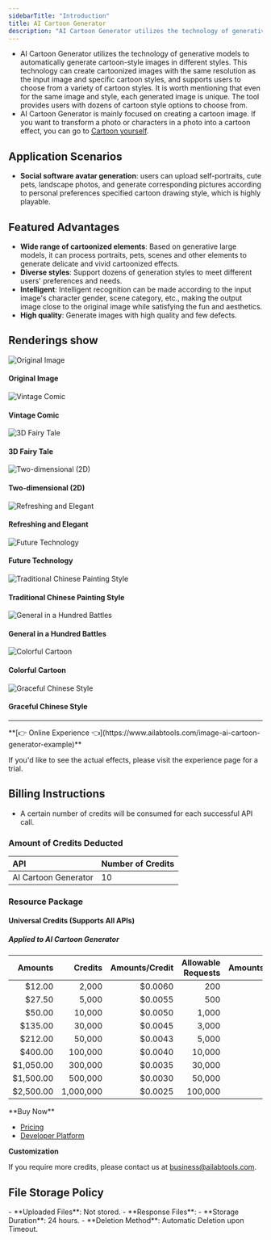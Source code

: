 ```yaml
---
sidebarTitle: "Introduction"
title: AI Cartoon Generator
description: "AI Cartoon Generator utilizes the technology of generative models to automatically generate cartoon-style images in different styles. This technology can create cartoonized images with the same resolution as the input image and specific cartoon styles, and supports users to choose from a variety of cartoon styles. It is worth mentioning that even for the same image and style, each generated image is unique. The tool provides users with dozens of cartoon style options to choose from."
---
```


- AI Cartoon Generator utilizes the technology of generative models to automatically generate cartoon-style images in different styles. This technology can create cartoonized images with the same resolution as the input image and specific cartoon styles, and supports users to choose from a variety of cartoon styles. It is worth mentioning that even for the same image and style, each generated image is unique. The tool provides users with dozens of cartoon style options to choose from.
- AI Cartoon Generator is mainly focused on creating a cartoon image. If you want to transform a photo or characters in a photo into a cartoon effect, you can go to [Cartoon yourself](/docs/ai-portrait/effects/portrait-animation).

## Application Scenarios

- **Social software avatar generation**: users can upload self-portraits, cute pets, landscape photos, and generate corresponding pictures according to personal preferences specified cartoon drawing style, which is highly playable.

## Featured Advantages

- **Wide range of cartoonized elements**: Based on generative large models, it can process portraits, pets, scenes and other elements to generate delicate and vivid cartoonized effects.
- **Diverse styles**: Support dozens of generation styles to meet different users' preferences and needs.
- **Intelligent**: Intelligent recognition can be made according to the input image's character gender, scene category, etc., making the output image close to the original image while satisfying the fun and aesthetics.
- **High quality**: Generate images with high quality and few defects.

## Renderings show

<div class="cm-border-2-solid-218221225100 cm-border-radius-8 cm-text-align-center">
  <div class="cm-grid-template-columns-3 cm-grid-gap-8 cm-padding-8 cm-border-bottom-2-solid-218221225100">
    <div class="cm-grid-column-2-span-1">
      <img class="cm-w cm-border-radius-8" src="https://ai-resource.ailabtools.com/ai-anime-generator/doc/OriginalImage-1.webp" alt="Original Image" />
      <h4 class="cm-margin cm-word-break-break-all">Original Image</h4>
    </div>
  </div>
  <div class="cm-grid-template-columns-4 cm-grid-gap-8 cm-padding-8">
    <div>
      <img class="cm-w cm-border-radius-8" src="https://ai-resource.ailabtools.com/ai-anime-generator/doc/ResultImage-1-0-1.webp" alt="Vintage Comic" />
      <h4 class="cm-margin cm-word-break-break-all">Vintage Comic</h4>
    </div>
    <div>
      <img class="cm-w cm-border-radius-8" src="https://ai-resource.ailabtools.com/ai-anime-generator/doc/ResultImage-1-1-1.webp" alt="3D Fairy Tale" />
      <h4 class="cm-margin cm-word-break-break-all">3D Fairy Tale</h4>
    </div>
    <div>
      <img class="cm-w cm-border-radius-8" src="https://ai-resource.ailabtools.com/ai-anime-generator/doc/ResultImage-1-2-1.webp" alt="Two-dimensional (2D)" />
      <h4 class="cm-margin cm-word-break-break-all">Two-dimensional (2D)</h4>
    </div>
    <div>
      <img class="cm-w cm-border-radius-8" src="https://ai-resource.ailabtools.com/ai-anime-generator/doc/ResultImage-1-3-1.webp" alt="Refreshing and Elegant" />
      <h4 class="cm-margin cm-word-break-break-all">Refreshing and Elegant</h4>
    </div>
    <div>
      <img class="cm-w cm-border-radius-8" src="https://ai-resource.ailabtools.com/ai-anime-generator/doc/ResultImage-1-4-1.webp" alt="Future Technology" />
      <h4 class="cm-margin cm-word-break-break-all">Future Technology</h4>
    </div>
    <div>
      <img class="cm-w cm-border-radius-8" src="https://ai-resource.ailabtools.com/ai-anime-generator/doc/ResultImage-1-5-1.webp" alt="Traditional Chinese Painting Style" />
      <h4 class="cm-margin cm-word-break-break-all">Traditional Chinese Painting Style</h4>
    </div>
    <div>
      <img class="cm-w cm-border-radius-8" src="https://ai-resource.ailabtools.com/ai-anime-generator/doc/ResultImage-1-6-1.webp" alt="General in a Hundred Battles" />
      <h4 class="cm-margin cm-word-break-break-all">General in a Hundred Battles</h4>
    </div>
    <div>
      <img class="cm-w cm-border-radius-8" src="https://ai-resource.ailabtools.com/ai-anime-generator/doc/ResultImage-1-7-1.webp" alt="Colorful Cartoon" />
      <h4 class="cm-margin cm-word-break-break-all">Colorful Cartoon</h4>
    </div>
    <div>
      <img class="cm-w cm-border-radius-8" src="https://ai-resource.ailabtools.com/ai-anime-generator/doc/ResultImage-1-8-1.webp" alt="Graceful Chinese Style" />
      <h4 class="cm-margin cm-word-break-break-all">Graceful Chinese Style</h4>
    </div>
  </div>
</div>

---
<Tip>
**[👉 Online Experience 👈](https://www.ailabtools.com/image-ai-cartoon-generator-example)**

If you'd like to see the actual effects, please visit the experience page for a trial.
</Tip>
## Billing Instructions

- A certain number of credits will be consumed for each successful API call.

### Amount of Credits Deducted

| API                  | Number of Credits |
|:---------------------|:------------------|
| AI Cartoon Generator | 10                |

### Resource Package

#### Universal Credits (Supports All APIs)

##### Applied to AI Cartoon Generator

|   Amounts |   Credits | Amounts/Credit | Allowable Requests | Amounts/Request |
|----------:|----------:|---------------:|-------------------:|----------------:|
|    $12.00 |     2,000 |        $0.0060 |                200 |         $0.0600 |
|    $27.50 |     5,000 |        $0.0055 |                500 |         $0.0550 |
|    $50.00 |    10,000 |        $0.0050 |              1,000 |         $0.0500 |
|   $135.00 |    30,000 |        $0.0045 |              3,000 |         $0.0450 |
|   $212.00 |    50,000 |        $0.0043 |              5,000 |         $0.0430 |
|   $400.00 |   100,000 |        $0.0040 |             10,000 |         $0.0400 |
| $1,050.00 |   300,000 |        $0.0035 |             30,000 |         $0.0350 |
| $1,500.00 |   500,000 |        $0.0030 |             50,000 |         $0.0300 |
| $2,500.00 | 1,000,000 |        $0.0025 |            100,000 |         $0.0250 |
<Tip>
**Buy Now**

- <a href="https://www.ailabtools.com/price?tab=developer" target="_blank">Pricing</a>
- <a href="https://www.ailabtools.com/developer-platform" target="_blank">Developer Platform</a>

**Customization**

If you require more credits, please contact us at <a href="mailto:business@ailabtools.com">business@ailabtools.com</a>.
</Tip>
## File Storage Policy
<Tip>
- **Uploaded Files**: Not stored.
- **Response Files**:
  - **Storage Duration**: 24 hours.
  - **Deletion Method**: Automatic Deletion upon Timeout.
</Tip>  